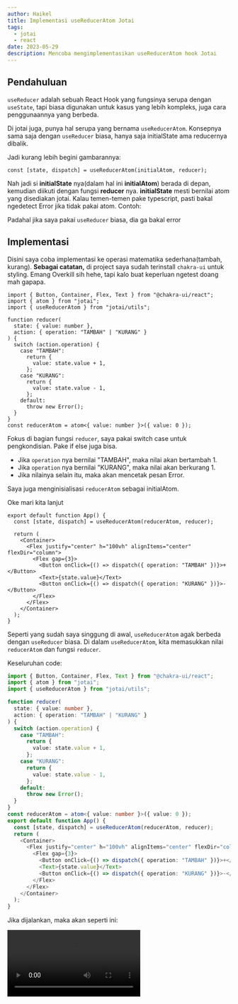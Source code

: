```yaml
---
author: Haikel
title: Implementasi useReducerAtom Jotai
tags:
  - jotai
  - react
date: 2023-05-29
description: Mencoba mengimplementasikan useReducerAtom hook Jotai
---
```


<Toc />

## Pendahuluan

`useReducer` adalah sebuah React Hook yang fungsinya serupa dengan `useState`, tapi biasa digunakan untuk kasus yang lebih kompleks, juga cara penggunaannya yang berbeda.

Di jotai juga, punya hal serupa yang bernama `useReducerAtom`. Konsepnya sama saja dengan `useReducer` biasa, hanya saja initialState ama reducernya dibalik.

Jadi kurang lebih begini gambarannya:

```tsx
const [state, dispatch] = useReducerAtom(initialAtom, reducer);
```

Nah jadi si **initialState** nya(dalam hal ini **initialAtom**) berada di depan, kemudian diikuti dengan fungsi **reducer** nya. **initialState** mesti bernilai atom yang disediakan jotai. Kalau temen-temen pake typescript, pasti bakal ngedetect Error jika tidak pakai atom. Contoh:

<LightboxImage
  src="https://i.ibb.co/W288YqJ/2022-07-31-20-17.png"
  alt="Error initialState"
/>

Padahal jika saya pakai `useReducer` biasa, dia ga bakal error

<LightboxImage
  src="https://i.ibb.co/1sZ0xjg/2022-07-31-20-23.png"
  alt="useReducer"
/>

## Implementasi

Disini saya coba implementasi ke operasi matematika sederhana(tambah, kurang). **Sebagai catatan,** di project saya sudah terinstall `chakra-ui` untuk styling. Emang Overkill sih hehe, tapi kalo buat keperluan ngetest doang mah gapapa.

```tsx title="App.tsx"
import { Button, Container, Flex, Text } from "@chakra-ui/react";
import { atom } from "jotai";
import { useReducerAtom } from "jotai/utils";

function reducer(
  state: { value: number },
  action: { operation: "TAMBAH" | "KURANG" }
) {
  switch (action.operation) {
    case "TAMBAH":
      return {
        value: state.value + 1,
      };
    case "KURANG":
      return {
        value: state.value - 1,
      };
    default:
      throw new Error();
  }
}
const reducerAtom = atom<{ value: number }>({ value: 0 });
```

Fokus di bagian fungsi `reducer`, saya pakai switch case untuk pengkondisian. Pake if else juga bisa.

- Jika `operation` nya bernilai "TAMBAH", maka nilai akan bertambah 1.
- Jika `operation` nya bernilai "KURANG", maka nilai akan berkurang 1.
- Jika nilainya selain itu, maka akan mencetak pesan Error.

Saya juga menginisialisasi `reducerAtom` sebagai initialAtom.

Oke mari kita lanjut

```tsx title="App.tsx"
export default function App() {
  const [state, dispatch] = useReducerAtom(reducerAtom, reducer);

  return (
    <Container>
      <Flex justify="center" h="100vh" alignItems="center" flexDir="column">
        <Flex gap={3}>
          <Button onClick={() => dispatch({ operation: "TAMBAH" })}>+</Button>
          <Text>{state.value}</Text>
          <Button onClick={() => dispatch({ operation: "KURANG" })}>-</Button>
        </Flex>
      </Flex>
    </Container>
  );
}
```

Seperti yang sudah saya singgung di awal, `useReducerAtom` agak berbeda dengan `useReducer` biasa. Di dalam `useReducerAtom`, kita memasukkan nilai `reducerAtom` dan fungsi `reducer`.

Keseluruhan code:

```ts title="App.tsx"
import { Button, Container, Flex, Text } from "@chakra-ui/react";
import { atom } from "jotai";
import { useReducerAtom } from "jotai/utils";

function reducer(
  state: { value: number },
  action: { operation: "TAMBAH" | "KURANG" }
) {
  switch (action.operation) {
    case "TAMBAH":
      return {
        value: state.value + 1,
      };
    case "KURANG":
      return {
        value: state.value - 1,
      };
    default:
      throw new Error();
  }
}
const reducerAtom = atom<{ value: number }>({ value: 0 });
export default function App() {
  const [state, dispatch] = useReducerAtom(reducerAtom, reducer);
  return (
    <Container>
      <Flex justify="center" h="100vh" alignItems="center" flexDir="column">
        <Flex gap={3}>
          <Button onClick={() => dispatch({ operation: "TAMBAH" })}>+</Button>
          <Text>{state.value}</Text>
          <Button onClick={() => dispatch({ operation: "KURANG" })}>-</Button>
        </Flex>
      </Flex>
    </Container>
  );
}
```

Jika dijalankan, maka akan seperti ini:

<Video src="https://streamable.com/e/utltqe" title="Demo Implementation" />

## Penutup

Yep, mungkin sekian untuk tulisan kali ini. Semoga bermanfaat :)

## Referensi

- [Jotai Docs](https://jotai.org/docs/utilities/reducer#usereduceratom)
- [Dave Gray](https://www.youtube.com/watch?v=26ogBZXeBwc)
- [Webdev Simplified](https://www.youtube.com/watch?v=kK_Wqx3RnHk)
